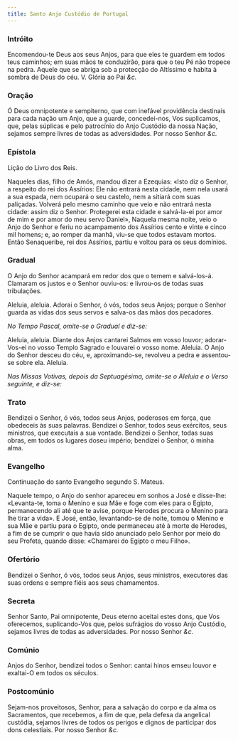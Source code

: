 ```yaml
---
title: Santo Anjo Custódio de Portugal
---
```


### Intróito

Encomendou-te Deus aos seus Anjos, para que eles te guardem em todos teus
caminhos; em suas mãos te conduzirão, para que o teu Pé não tropece na
pedra. Aquele que se abriga sob a protecção do Altíssimo e habita à sombra
de Deus do céu. V. Glória ao Pai <em>&c.</em>

### Oração

Ó Deus omnipotente e sempiterno, que com inefável providência destinais
para cada nação um Anjo, que a guarde, concedei-nos, Vos suplicamos, que,
pelas súplicas e pelo patrocínio do Anjo Custódio da nossa Nação, sejamos
sempre livres de todas as adversidades. Por nosso Senhor <em>&c.</em>

### Epístola

Lição do Livro dos Reis.

Naqueles dias, filho de Amós, mandou dizer a Ezequias: «Isto diz o Senhor,
a respeito do rei dos Assírios: Ele não entrará nesta cidade, nem nela
usará a sua espada, nem ocupará o seu castelo, nem a sitiará com suas
paliçadas. Volverá pelo mesmo caminho que veio e não entrará nesta cidade:
assim diz o Senhor. Protegerei esta cidade e salvá-la-ei por amor de mim e
por amor do meu servo Daniel», Naquela mesma noite, veio o Anjo do Senhor
e feriu no acampamento dos Assírios cento e vinte e cinco mil homens; e,
ao romper da manhã, viu-se que todos estavam mortos. Então Senaqueribe,
rei dos Assírios, partiu e voltou para os seus domínios.

### Gradual

O Anjo do Senhor acampará em redor dos que o temem e salvá-los-á. Clamaram
os justos e o Senhor ouviu-os: e livrou-os de todas suas tribulações.

Aleluia, aleluia. Adorai o Senhor, ó vós, todos seus Anjos; porque o
Senhor guarda as vidas dos seus servos e salva-os das mãos dos pecadores.

<em>No Tempo Pascal, omite-se o Gradual e diz-se:</em>

Aleluia, aleluia. Diante dos Anjos cantarei Salmos em vosso louvor;
adorar-Vos-ei no vosso Templo Sagrado e louvarei o vosso nome. Aleluia. O
Anjo do Senhor desceu do céu, e, aproximando-se, revolveu a pedra e
assentou-se sobre ela. Aleluia.

<em>
  Nas Missas Votivas, depois da Septuagésima, omite-se o Aleluia e o Verso
  seguinte, e diz-se:
</em>

### Trato

Bendizei o Senhor, ó vós, todos seus Anjos, poderosos em força, que
obedeceis às suas palavras. Bendizei o Senhor, todos seus exércitos, seus
ministros, que executais a sua vontade. Bendizei o Senhor, todas suas
obras, em todos os lugares doseu império; bendizei o Senhor, ó minha alma.

### Evangelho

Continuação do santo Evangelho segundo S. Mateus.

Naquele tempo, o Anjo do senhor apareceu em sonhos a José e disse-lhe:
«Levanta-te, toma o Menino e sua Mãe e foge com eles para o Egipto,
permanecendo ali até que te avise, porque Herodes procura o Menino para
lhe tirar a vida». E José, então, levantando-se de noite, tomou o Menino e
sua Mãe e partiu para o Egipto, onde permaneceu até à morte de Herodes, a
fim de se cumprir o que havia sido anunciado pelo Senhor por meio do seu
Profeta, quando disse: «Chamarei do Egipto o meu Filho».

### Ofertório

Bendizei o Senhor, ó vós, todos seus Anjos, seus ministros, executores das
suas ordens e sempre fiéis aos seus chamamentos.

### Secreta

Senhor Santo, Pai omnipotente, Deus eterno aceitai estes dons, que Vos
oferecemos, suplicando-Vos que, pelos sufrágios do vosso Anjo Custódio,
sejamos livres de todas as adversidades. Por nosso Senhor <em>&c.</em>

### Comúnio

Anjos do Senhor, bendizei todos o Senhor: cantai hinos emseu louvor e
exaltai-O em todos os séculos.

### Postcomúnio

Sejam-nos proveitosos, Senhor, para a salvação do corpo e da alma os
Sacramentos, que recebemos, a fim de que, pela defesa da angelical
custódia, sejamos livres de todos os perigos e dignos de participar dos
dons celestiais. Por nosso Senhor <em>&c.</em>
